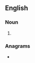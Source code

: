 ==English==

===Noun===
{{head|en|noun plural form}}

# {{plural of|bunya|lang=en}}

===Anagrams===
* {{anagrams|en|unbays}}